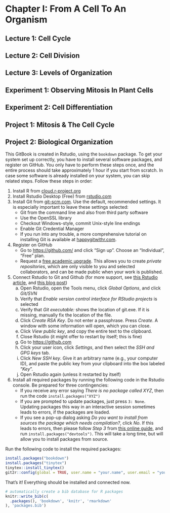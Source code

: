 # Chapter I: From A Cell To An Organism

## Lecture 1: Cell Cycle

## Lecture 2: Cell Division

## Lecture 3: Levels of Organization

## Experiment 1: Observing Mitosis In Plant Cells

## Experiment 2: Cell Differentiation

## Project 1: Mitosis & The Cell Cycle

## Project 2: Biological Organization

This GitBook is created in Rstudio, using the `bookdown` package. To get your system set up correctly, you have to install several software packages, and register on GitHub. You only have to perform these steps once, and the entire process should take approximately 1 hour if you start from scratch. In case some software is already installed on your system, you can skip related steps. Follow these steps in order:

1. Install R from [cloud.r-project.org](https://cloud.r-project.org/)
2. Install Rstudio Desktop (Free) from [rstudio.com](https://rstudio.com/products/rstudio/download/#download)
<!-- ALWAYS RUN AS ADMIN -->
<!-- install rtools -->
3. Install Git from [git-scm.com](https://git-scm.com/downloads). Use the default, recommended settings. It is especially important to leave these settings selected:
    + Git from the command line and also from third party software  
    + Use the OpenSSL library  
    <!--*For secure data transfer with GitHub*-->
    + Checkout Windows-style, commit Unix-style line endings  
    <!--*This is the preferred setting when collaborating with others on different platforms. Be prepared that, on windows, you will receive harmless notifications about LF to CRLF line endings.  *-->
    + Enable Git Credential Manager  
    <!--*For logging in to GitHub*-->
    + If you run into any trouble, a more comprehensive tutorial on installing Git is available at [happygitwithr.com](https://happygitwithr.com/install-git.html).
4. Register on GitHub
    + Go to <https://github.com/> and click "Sign up". Choose an "Individual", "Free" plan.
    + Request a [free academic upgrade](https://help.github.com/en/articles/applying-for-an-educator-or-researcher-discount). This allows you to create *private repositories*, which are only visible to you and selected collaborators, and can be made public when your work is published.
5. Connect Rstudio to Git and Github (for more support, see [this Rstudio article](https://support.rstudio.com/hc/en-us/articles/200532077-Version-Control-with-Git-and-SVN), and [this blog post](https://www.r-bloggers.com/rstudio-and-github/))
    a. Open Rstudio, open the Tools menu, click *Global Options*, and click *Git/SVN*
    b. Verify that *Enable version control interface for RStudio projects* is selected
    c. Verify that *Git executable:* shows the location of git.exe. If it is missing, manually fix the location of the file.
    d. Click *Create RSA Key*. Do not enter a passphrase. Press *Create*. A window with some information will open, which you can close.
    e. Click *View public key*, and copy the entire text to the clipboard.
    f. Close Rstudio (it might offer to restart by itself; this is fine)
    g. Go to <https://github.com>
    h. Click your user icon, click *Settings*, and then select the *SSH and GPG keys* tab.
    i. Click *New SSH key*. Give it an arbitrary name (e.g., your computer ID), and paste the public key from your clipboard into the box labeled "*Key*".
    j. Open Rstudio again (unless it restarted by itself)
6. Install all required packages by running the following code in the Rstudio console. Be prepared for three contingencies:  
    + If you receive any error saying *There is no package called XYZ*, then run the code `install.packages("XYZ")`  
    + If you are prompted to update packages, just press `3: None`. Updating packages this way in an interactive session sometimes leads to errors, if the packages are loaded.  
    + If you see a pop-up dialog asking *Do you want to install from sources the package which needs compilation?*, click *No*. If this leads to errors, then please follow *Step 3* from [this online guide](https://cjvanlissa.github.io/worcs/articles/setup.html), and run `install.packages("devtools")`. This will take a long time, but will allow you to install packages from source.

Run the following code to install the required packages:

```r
install.packages("bookdown")
install.packages("tinytex")
tinytex::install_tinytex()
git2r::config(global = TRUE, user.name = "your.name", user.email = "your.email")
```

That's it! Everything should be installed and connected now.

```r
# automatically create a bib database for R packages
knitr::write_bib(c(
  .packages(), 'bookdown', 'knitr', 'rmarkdown'
), 'packages.bib')
```
